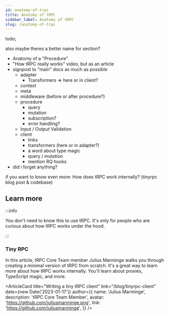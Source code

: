 ```yaml
---
id: anatomy-of-trpc
title: Anatomy of tRPC
sidebar_label: Anatomy of tRPC
slug: /anatomy-of-trpc
---
```



todo;

also maybe theres a better name for section?

- Anatomy of a "Procedure"
- "How tRPC really works" video, but as an article
- signpost to "main" docs as much as possible
  - adapter
    - Transformers => here or in client?
  - context
  - meta
  - middleware (before or after procedure?)
  - procedure
    - query
    - mutation
    - subscription?
    - error handling?
  - Input / Output Validation
  - client
    - links
    - transformers (here or in adapter?)
    - a word about type magic
    - query / mutation
    - mention RQ hooks
- did i forget anything?

if you want to know even more: How does tRPC work internally? (tinyrpc blog post & codebase)

## Learn more

:::info

You don't need to know this to use tRPC. It's only for people who are curious about how tRPC works under the hood.

:::

### Tiny RPC

In this article, tRPC Core Team member Julius Marminge walks you through creating a minimal version of tRPC from scratch. It's a great way to learn more about how tRPC works internally. You'll learn about proxies, TypeScript magic, and more.

<ArticleCard
  title="Writing a tiny tRPC client"
  link="/blog/tinyrpc-client"
  date={new Date('2023-01-17')}
  author={{
    name: 'Julius Marminge',
    description: 'tRPC Core Team Member',
    avatar: 'https://github.com/juliusmarminge.png',
    link: 'https://github.com/juliusmarminge',
  }}
/>
